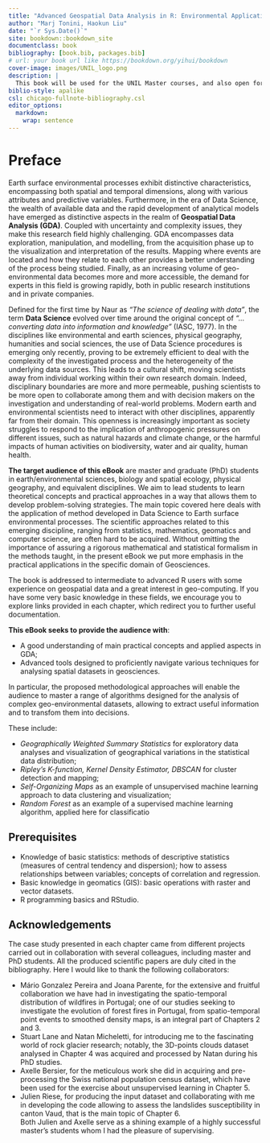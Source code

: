 ```yaml
---
title: "Advanced Geospatial Data Analysis in R: Environmental Application"
author: "Marj Tonini, Haokun Liu"
date: "`r Sys.Date()`"
site: bookdown::bookdown_site
documentclass: book
bibliography: [book.bib, packages.bib]
# url: your book url like https://bookdown.org/yihui/bookdown
cover-image: images/UNIL_logo.png
description: |
  This book will be used for the UNIL Master courses, and also open for the publich who are interested in. 
biblio-style: apalike
csl: chicago-fullnote-bibliography.csl
editor_options: 
  markdown: 
    wrap: sentence
---
```


# Preface {.unnumbered}

Earth surface environmental processes exhibit distinctive characteristics, encompassing both spatial and temporal dimensions, along with various attributes and predictive variables.
Furthermore, in the era of Data Science, the wealth of available data and the rapid development of analytical models have emerged as distinctive aspects in the realm of **Geospatial Data Analysis (GDA)**.
Coupled with uncertainty and complexity issues, they make this research field highly challenging.
GDA encompasses data exploration, manipulation, and modelling, from the acquisition phase up to the visualization and interpretation of the results.
Mapping where events are located and how they relate to each other provides a better understanding of the process being studied.
Finally, as an increasing volume of geo-environmental data becomes more and more accessible, the demand for experts in this field is growing rapidly, both in public research institutions and in private companies.

Defined for the first time by Naur as *"The science of dealing with data"*, the term **Data Science** evolved over time around the original concept of *"...converting data into information and knowledge"* (IASC, 1977).
In the disciplines like environmental and earth sciences, physical geography, humanities and social sciences, the use of Data Science procedures is emerging only recently, proving to be extremely efficient to deal with the complexity of the investigated process and the heterogeneity of the underlying data sources.
This leads to a cultural shift, moving scientists away from individual working within their own research domain.
Indeed, disciplinary boundaries are more and more permeable, pushing scientists to be more open to collaborate among them and with decision makers on the investigation and understanding of real-world problems.
Modern earth and environmental scientists need to interact with other disciplines, apparently far from their domain.
This openness is increasingly important as society struggles to respond to the implication of anthropogenic pressures on different issues, such as natural hazards and climate change, or the harmful impacts of human activities on biodiversity, water and air quality, human health.

**The target audience of this eBook** are master and graduate (PhD) students in earth/environmental sciences, biology and spatial ecology, physical geography, and equivalent disciplines.
We aim to lead students to learn theoretical concepts and practical approaches in a way that allows them to develop problem-solving strategies.
The main topic covered here deals with the application of method developed in Data Science to Earth surface environmental processes.
The scientific approaches related to this emerging discipline, ranging from statistics, mathematics, geomatics and computer science, are often hard to be acquired.
Without omitting the importance of assuring a rigorous mathematical and statistical formalism in the methods taught, in the present eBook we put more emphasis in the practical applications in the specific domain of Geosciences.

The book is addressed to intermediate to advanced R users with some experience on geospatial data and a great interest in geo-computing.
If you have some very basic knowledge in these fields, we encourage you to explore links provided in each chapter, which redirect you to further useful documentation.

**This eBook seeks to provide the audience with**:

-   A good understanding of main practical concepts and applied aspects in GDA;
-   Advanced tools designed to proficiently navigate various techniques for analysing spatial datasets in geosciences.

In particular, the proposed methodological approaches will enable the audience to master a range of algorithms designed for the analysis of complex geo-environmental datasets, allowing to extract useful information and to transfom them into decisions.

These include:

-   *Geographically Weighted Summary Statistics* for exploratory data analyses and visualization of geographical variations in the statistical data distribution;
-   *Ripley's K-function, Kernel Density Estimator, DBSCAN* for cluster detection and mapping;
-   *Self-Organizing Maps* as an example of unsupervised machine learning approach to data clustering and visualization;
-   *Random Forest* as an example of a supervised machine learning algorithm, applied here for classificatio

## Prerequisites {.unnumbered}

-   Knowledge of basic statistics: methods of descriptive statistics (measures of central tendency and dispersion); how to assess relationships between variables; concepts of correlation and regression.
-   Basic knowledge in geomatics (GIS): basic operations with raster and vector datasets.
-   R programming basics and RStudio.

## Acknowledgements {.unnumbered}

The case study presented in each chapter came from different projects carried out in collaboration with several colleagues, including master and PhD students.
All the produced scientific papers are duly cited in the bibliography.
Here I would like to thank the following collaborators:

-   Mário Gonzalez Pereira and Joana Parente, for the extensive and fruitful collaboration we have had in investigating the spatio-temporal distribution of wildfires in Portugal; one of our studies seeking to investigate the evolution of forest fires in Portugal, from spatio-temporal point events to smoothed density maps, is an integral part of Chapters 2 and 3.
-   Stuart Lane and Natan Micheletti, for introducing me to the fascinating world of rock glacier research; notably, the 3D-points clouds dataset analysed in Chapter 4 was acquired and processed by Natan during his PhD studies.
-   Axelle Bersier, for the meticulous work she did in acquiring and pre-processing the Swiss national population census dataset, which have been used for the exercise about unsupervised learning in Chapter 5.
-   Julien Riese, for producing the input dataset and collaborating with me in developing the code allowing to assess the landslides susceptibility in canton Vaud, that is the main topic of Chapter 6.\
    Both Julien and Axelle serve as a shining example of a highly successful master's students whom I had the pleasure of supervising.
